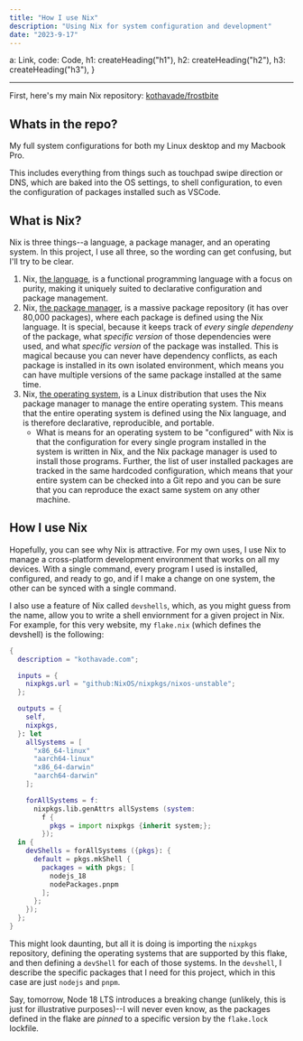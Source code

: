 ```yaml
---
title: "How I use Nix"
description: "Using Nix for system configuration and development"
date: "2023-9-17"
---
```



  a: Link,
  code: Code,
  h1: createHeading("h1"),
  h2: createHeading("h2"),
  h3: createHeading("h3"),
}

---

First, here's my main Nix repository: [kothavade/frostbite](https://github.com/kothavade/frostbite)

## Whats in the repo?

My full system configurations for both my Linux desktop and my Macbook Pro.

This includes everything from things such as touchpad swipe direction or DNS, which are baked into the OS settings, to shell configuration, to even the configuration of packages installed such as VSCode.

## What is Nix?

Nix is three things--a language, a package manager, and an operating system.
In this project, I use all three, so the wording can get confusing, but I'll try to be clear.

1. Nix, [the language](https://nixos.org/manual/nix/unstable/language/index.html), is a functional programming language with a focus on purity, making it uniquely suited to declarative configuration and package management.
2. Nix, [the package manager](https://search.nixos.org/packages), is a massive package repository (it has over 80,000 packages), where each package is defined using the Nix language. It is special, because it keeps track of _every single dependeny_ of the package, what _specific version_ of those dependencies were used, and what _specific version_ of the package was installed.
   This is magical because you can never have dependency conflicts, as each package is installed in its own isolated environment, which means you can have multiple versions of the same package installed at the same time.
3. Nix, [the operating system](https://nixos.org/), is a Linux distribution that uses the Nix package manager to manage the entire operating system. This means that the entire operating system is defined using the Nix language, and is therefore declarative, reproducible, and portable.
   - What is means for an operating system to be "configured" with Nix is that the configuration for every single program installed in the system is written in Nix, and the Nix package manager is used to install those programs.
     Further, the list of user installed packages are tracked in the same hardcoded configuration, which means that your entire system can be checked into a Git repo and you can be sure that you can reproduce the exact same system on any other machine.

## How I use Nix

Hopefully, you can see why Nix is attractive.
For my own uses, I use Nix to manage a cross-platform development environment that works on all my devices.
With a single command, every program I used is installed, configured, and ready to go, and if I make a change on one system, the other can be synced with a single command.

I also use a feature of Nix called `devshells`, which, as you might guess from the name, allow you to write a shell enviornment for a given project in Nix.
For example, for this very website, my `flake.nix` (which defines the devshell) is the following:

```nix
{
  description = "kothavade.com";

  inputs = {
    nixpkgs.url = "github:NixOS/nixpkgs/nixos-unstable";
  };

  outputs = {
    self,
    nixpkgs,
  }: let
    allSystems = [
      "x86_64-linux"
      "aarch64-linux"
      "x86_64-darwin"
      "aarch64-darwin"
    ];

    forAllSystems = f:
      nixpkgs.lib.genAttrs allSystems (system:
        f {
          pkgs = import nixpkgs {inherit system;};
        });
  in {
    devShells = forAllSystems ({pkgs}: {
      default = pkgs.mkShell {
        packages = with pkgs; [
          nodejs_18
          nodePackages.pnpm
        ];
      };
    });
  };
}
```

This might look daunting, but all it is doing is importing the `nixpkgs` repository, defining the operating systems that are supported by this flake, and then defining a `devShell` for each of those systems.
In the `devshell`, I describe the specific packages that I need for this project, which in this case are just `nodejs` and `pnpm`.

Say, tomorrow, Node 18 LTS introduces a breaking change (unlikely, this is just for illustrative purposes)--I will never even know, as the packages defined in the flake are _pinned_ to a specific version by the `flake.lock` lockfile.
